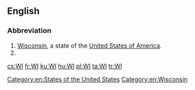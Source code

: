 ==English==

===Abbreviation===
{{rfc-header|Abbreviation}}
{{head|en|abbreviation}}

# [[Wisconsin]], a state of the [[United States of America]].
# {{w|Women's Institute}}

[[Category:en:States of the United States]]
[[Category:en:Wisconsin]]

[[cs:WI]]
[[fr:WI]]
[[ku:WI]]
[[hu:WI]]
[[pl:WI]]
[[ta:WI]]
[[tr:WI]]